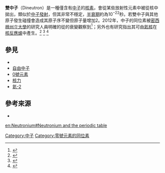 {{NoteTA|G1=Physics}}
{{Infobox isotope
 |image = Dineutron 2.svg
 |alternate_names = Dineutron
 |mass_number = 2
 |symbol = n
 |CASNo = 12586-33-3
 |CASNo_ref= {{cascite|correct|CAS}}
 |num_neutrons = 2
 |halflife = 10<sup>-22</sup>[[秒|秒]]<ref>{{cite journal|last=Spyrou|first=A|coauthors=et al|date=March 9, 2012|title=First Observation of Ground State Dineutron Decay: 16Be|journal=Phys. Rev. Lett. 108, 102501 (2012)|doi=10.1103/Physics.5.30|url=http://physics.aps.org/articles/v5/30|bibcode=2012PhyOJ...5...30S|access-date=2018-01-22|archive-date=2019-08-09|archive-url=https://web.archive.org/web/20190809233651/https://physics.aps.org/articles/v5/30|dead-url=no}}</ref>
 |num_protons = 0
 |abundance = 放射性
 |mass = 2.01732
 |spin = 0<sup>+</sup>
}}
'''雙中子'''（Dineutron）是一種僅含有[[中子|中子]]的[[核素|核素]]，會從某些放射性元素中被從核中拋出，類似於[[中子發射|中子發射]]，但其非常不穩定，[[半衰期|半衰期]]約為10<sup>−22</sup>秒。若雙中子與其他原子發生碰撞會造成其原子序不變但原子量增加2。2012年，中子的同位素{{核素|中子|2}}被[[密西根州立大學|密西根州立大學]]的研究人員明確的從{{核素|鈹|16}}的衰變觀察到<ref name="Spyrou">{{cite journal| last = Spyrou | first = A.| coauthors = ''et al.''| year = 2012| title = First Observation of Ground State Dineutron Decay: 16Be| journal = [[Physical_Review_Letters|Physical Review Letters]]| volume = 108 | pages = 102501| doi = 10.1103/PhysRevLett.108.102501}}</ref>；另外也有研究指出其可由[[氦核|氦核]]在[[核反應爐|核反應爐]]中產生。<ref>
{{cite arxiv
 |last1=Hagino | first1=K. |last2=Sagawa | first2=H. |last3=Nakamura | first3=T.
 |last4=Shimoura | first4=S.
 |year=2009
 |title=Two-particle correlations in continuum dipole transitions in Borromean nuclei
 |class=nucl-th
 |eprint=0904.4775
}}</ref><!--
2つの中性子だけからなる系は結合を作らないが、それに極めて近い状態を作るだけの相互作用はある--><ref>{{cite arxiv
 |last1=MacDonald | first1=J. |last2=Mullan | first2=D.J.
 |year=2009
 |title=Big Bang Nucleosynthesis: The Strong Nuclear Force meets the Weak Anthropic Principle
 |class=astro-ph.CO
 |eprint=0904.1807
}}</ref><!--。これは、[[宇宙の元素合成|宇宙の元素合成]]と元素の存在量にいくつかの結果をもたらしている--><ref>
{{cite journal
 |last1=Kneller | first1=J.P.
 |last2=McLaughlin | first2=G.C.
 |year=2004
 |title=The Effect of Bound Dineutrons upon BBN
 |journal=Physical Review D
 |volume=70 |pages=043512
 |doi=10.1103/PhysRevD.70.043512
 |id={{arxiv|astro-ph/0312388}}
}}</ref>

== 參見 ==
*{{link-en|四中子|Tetraneutron}}
*[[自由中子|自由中子]]
*[[0號元素|0號元素]]
*[[核力|核力]]
*[[雙質子|氦-2]]

{{Isotope|element=0號元素
|lighter=[[中子的同位素#自由中子|自由中子]]
|heavier={{link-en|四中子|Tetraneutron}}
|before=[[鈹的同位素|鈹-16]]
|after=[[中子的同位素#自由中子|自由中子]]
}}

==參考來源==
{{reflist}}
*{{cite journal
 |last=Bertulani
 |first=C.A.
 |last2=Canto
 |first2=L.F.
 |last3=Hussein
 |first3=M.S.
 |year=1993
 |title=The Structure And Reactions Of Neutron-Rich Nuclei
 |url=http://www.tamu-commerce.edu/physics/carlos/papers/PRep226_1993_281.pdf
 |journal=Physics Reports
 |volume=226
 |issue=6
 |pages=281?376
 |doi=10.1016/0370-1573(93)90128-Z
 |deadurl=yes
 |archiveurl=https://web.archive.org/web/20110928120249/http://www.tamu-commerce.edu/physics/carlos/papers/PRep226_1993_281.pdf
 |archivedate=2011-09-28
 }}


[[Category:中子|Category:中子]]
[[Category:零號元素的同位素|Category:零號元素的同位素]]

[[en:Neutronium#Neutronium_and_the_periodic_table|en:Neutronium#Neutronium and the periodic table]]